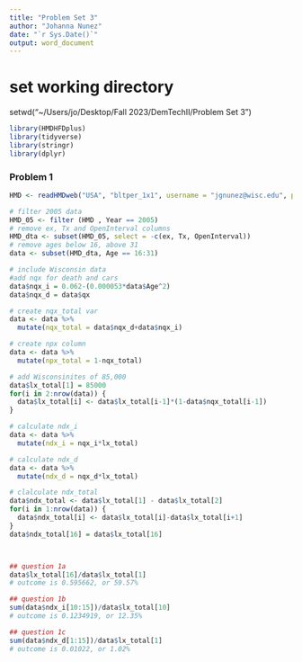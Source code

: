 ```yaml
---
title: "Problem Set 3"
author: "Johanna Nunez"
date: "`r Sys.Date()`"
output: word_document
---
```

# set working directory
setwd("~/Users/jo/Desktop/Fall 2023/DemTechII/Problem Set 3")

```r
library(HMDHFDplus)
library(tidyverse)
library(stringr)
library(dplyr)
```

### Problem 1

```r
HMD <- readHMDweb("USA", "bltper_1x1", username = "jgnunez@wisc.edu", password = "Password23!")

# filter 2005 data
HMD_05 <- filter (HMD , Year == 2005)
# remove ex, Tx and OpenInterval columns
HMD_dta <- subset(HMD_05, select = -c(ex, Tx, OpenInterval))
# remove ages below 16, above 31
data <- subset(HMD_dta, Age == 16:31)

# include Wisconsin data
#add nqx for death and cars
data$nqx_i = 0.062-(0.000053*data$Age^2)
data$nqx_d = data$qx

# create nqx_total var
data <- data %>%
  mutate(nqx_total = data$nqx_d+data$nqx_i)

# create npx column
data <- data %>%
  mutate(npx_total = 1-nqx_total)

# add Wisconsinites of 85,000
data$lx_total[1] = 85000
for(i in 2:nrow(data)) {
  data$lx_total[i] <- data$lx_total[i-1]*(1-data$nqx_total[i-1])
}

# calculate ndx_i
data <- data %>%
  mutate(ndx_i = nqx_i*lx_total)

# calculate ndx_d
data <- data %>%
  mutate(ndx_d = nqx_d*lx_total)

# clalculate ndx_total
data$ndx_total <- data$lx_total[1] - data$lx_total[2]
for(i in 1:nrow(data)) {
  data$ndx_total[i] <- data$lx_total[i]-data$lx_total[i+1]
}
data$ndx_total[16] = data$lx_total[16]



## question 1a
data$lx_total[16]/data$lx_total[1]
# outcome is 0.595662, or 59.57%

## question 1b
sum(data$ndx_i[10:15])/data$lx_total[10]
# outcome is 0.1234919, or 12.35%

## question 1c
sum(data$ndx_d[1:15])/data$lx_total[1]
# outcome is 0.01022, or 1.02%

```
